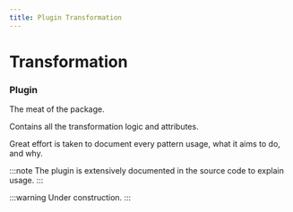 ```yaml
---
title: Plugin Transformation
---
```


# Transformation

### Plugin

The meat of the package.

Contains all the transformation logic and attributes.

Great effort is taken to document every pattern usage, what it aims to do, and why.

:::note
The plugin is extensively documented in the source code to explain usage.
:::

:::warning
Under construction.
:::
